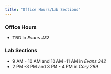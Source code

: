 ```yaml
---
title: "Office Hours/Lab Sections"
---
```


### Office Hours

-   TBD in *Evans 432*

### Lab Sections

-   9 AM - 10 AM and 10 AM -11 AM in *Evans 342*
-   2 PM -3 PM and 3 PM - 4 PM in *Cory 289*

